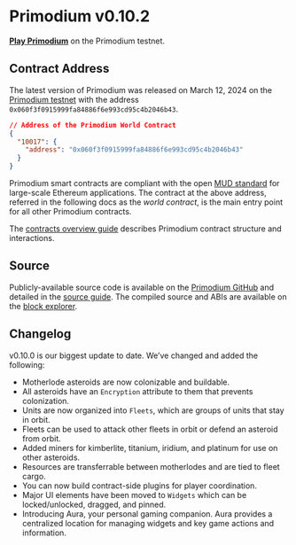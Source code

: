 # Primodium v0.10.2

[**Play Primodium**](https://www.primodium.com) on the Primodium testnet.

## Contract Address

The latest version of Primodium was released on March 12, 2024 on the [Primodium testnet](./world-extension/deploy.mdx) with the address `0x060f3f0915999fa84886f6e993cd95c4b2046b43`.

```json copy
// Address of the Primodium World Contract
{
  "10017": {
    "address": "0x060f3f0915999fa84886f6e993cd95c4b2046b43"
  }
}
```

Primodium smart contracts are compliant with the open [MUD standard](https://www.mud.dev) for large-scale Ethereum applications. The contract at the above address, referred in the following docs as the _world contract_, is the main entry point for all other Primodium contracts.

The [contracts overview guide](./overview-contracts.mdx) describes Primodium contract structure and interactions.

## Source

Publicly-available source code is available on the [Primodium GitHub](https://github.com/primodiumxyz/developer/tree/main@primodiumxyz/contracts) and detailed in the [source guide](./overview-source.mdx). The compiled source and ABIs are available on the [block explorer](https://primodium-sepolia.explorer.caldera.xyz/address/0x060f3f0915999fa84886f6e993cd95c4b2046b43?tab=contract).

## Changelog

v0.10.0 is our biggest update to date. We’ve changed and added the following:

- Motherlode asteroids are now colonizable and buildable.
- All asteroids have an `Encryption` attribute to them that prevents colonization.
- Units are now organized into `Fleets`, which are groups of units that stay in orbit.
- Fleets can be used to attack other fleets in orbit or defend an asteroid from orbit.
- Added miners for kimberlite, titanium, iridium, and platinum for use on other asteroids.
- Resources are transferrable between motherlodes and are tied to fleet cargo.
- You can now build contract-side plugins for player coordination.
- Major UI elements have been moved to `Widgets` which can be locked/unlocked, dragged, and pinned.
- Introducing Aura, your personal gaming companion. Aura provides a centralized location for managing widgets and key game actions and information.
